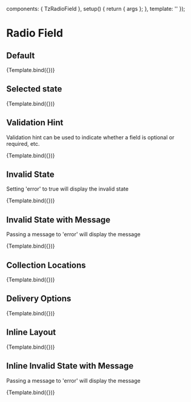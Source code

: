 

<Meta title="components/Input/Radio field" component={TzRadioField} />

  components: { TzRadioField },
  setup() {
    return { args };
  },
  template: '<tz-radio-field v-bind="args"></tz-radio-field>'
});

# Radio Field

## Default

<Canvas withSource>
  <Story
    name="Default Layout"
    args={{
      name: 'default-1',
      label: 'Do you know the answer?',
      options: [
        {
          value: 'yes',
          label: 'Yes'
        },
        {
          value: 'no',
          label: 'No'
        }
      ]
    }}
    parameters={{}}
  >
    {Template.bind({})}
  </Story>
</Canvas>

## Selected state

<Canvas withSource>
  <Story
    name="With value"
    args={{
      name: 'default-2',
      label: 'Do you know the answer',
      options: [
        {
          value: 'yes',
          label: 'Yes'
        },
        {
          value: 'no',
          label: 'No'
        }
      ],
      value: 'yes'
    }}
    parameters={{}}
  >
    {Template.bind({})}
  </Story>
</Canvas>

## Validation Hint

Validation hint can be used to indicate whether a field is optional or required, etc.

<Canvas withSource>
  <Story
    name="With Validation Hint"
    args={{
      name: 'default-3',
      label: 'Do you know the answer?',
      validationHint: 'optional',
      options: [
        {
          value: 'yes',
          label: 'Yes'
        },
        {
          value: 'no',
          label: 'No'
        }
      ]
    }}
    parameters={{
      chromatic: { viewports: MobileViewports }
    }}
  >
    {Template.bind({})}
  </Story>
</Canvas>

## Invalid State

Setting 'error' to true will display the invalid state

<Canvas withSource>
  <Story
    name="Invalid"
    args={{
      name: 'default-3',
      label: 'Do you know the answer?',
      options: [
        {
          value: 'yes',
          label: 'Yes'
        },
        {
          value: 'no',
          label: 'No'
        }
      ],
      error: true
    }}
    parameters={{
      chromatic: { viewports: MobileViewports }
    }}
  >
    {Template.bind({})}
  </Story>
</Canvas>

## Invalid State with Message

Passing a message to 'error' will display the message

<Canvas withSource>
  <Story
    name="Invalid with Message"
    args={{
      name: 'default-3',
      label: 'Do you know the answer?',
      options: [
        {
          value: 'yes',
          label: 'Yes'
        },
        {
          value: 'no',
          label: 'No'
        }
      ],
      error: 'You must select an option'
    }}
    parameters={{
      chromatic: { viewports: MobileViewports }
    }}
  >
    {Template.bind({})}
  </Story>
</Canvas>

## Collection Locations

<Canvas withSource>
  <Story
    name="Collection Locations"
    args={{
      name: 'collection-location',
      layout: 'inline-desktop',
      options: [
        {
          value: 'swansea',
          label: 'Swansea (SA7 9HF)'
        },
        {
          value: 'cardiff',
          label: 'Cardiff (CF1 8EF)'
        }
      ]
    }}
    parameters={{}}
  >
    {Template.bind({})}
  </Story>
</Canvas>

## Delivery Options

<Canvas withSource>
  <Story
    name="Delivery options"
    args={{
      name: 'shipping-method',
      showBorder: false,
      options: [
        {
          value: 'free',
          label: 'Free next day delivery',
          description: 'Get it by 16th - 18th'
        },
        {
          value: 'standard',
          label: '£2.95 standard uk delivery',
          description: 'Get it by 16th - 18th'
        },
        {
          value: 'express',
          label: '£5.00 next day delivery',
          description: 'Get it by June 15th'
        },
        {
          value: 'collection',
          label: 'Or free collection from Tredz store',
          description: 'Collection from Cardiff or Swansea store only\nReady to collect from June 15th'
        }
      ]
    }}
    parameters={{
      chromatic: { viewports: MobileViewports }
    }}
  >
    {Template.bind({})}
  </Story>
</Canvas>

## Inline Layout

<Canvas withSource>
  <Story
    name="Inline Layout"
    args={{
      name: 'inline-1',
      layout: 'inline',
      label: 'Do you know the answer?',
      options: [
        {
          value: 'yes',
          label: 'Yes'
        },
        {
          value: 'no',
          label: 'No'
        }
      ]
    }}
    parameters={{}}
  >
    {Template.bind({})}
  </Story>
</Canvas>

## Inline Invalid State with Message

Passing a message to 'error' will display the message

<Canvas withSource>
  <Story
    name="Inline Invalid Message"
    args={{
      name: 'inline-3',
      layout: 'inline',
      label: 'Do you know the answer?',
      options: [
        {
          value: 'yes',
          label: 'Yes'
        },
        {
          value: 'no',
          label: 'No'
        }
      ],
      error: 'Please select an answer'
    }}
    parameters={{}}
  >
    {Template.bind({})}
  </Story>
</Canvas>
